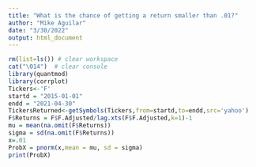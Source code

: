 ```yaml
---
title: "What is the chance of getting a return smaller than .01?"
author: "Mike Aguilar"
date: "3/30/2022"
output: html_document
---
```



<!-- ### What is the chance of getting a return smaller than .01?  -->
<!-- Let's calibrate the mean and variance of Ford.  -->
```r
rm(list=ls()) # clear workspace
cat("\014")  # clear console
library(quantmod)
library(corrplot)
Tickers<-'F'
startd = "2015-01-01"
endd = "2021-04-30"
TickersReturned<-getSymbols(Tickers,from=startd,to=endd,src='yahoo')
F$Returns = F$F.Adjusted/lag.xts(F$F.Adjusted,k=1)-1
mu = mean(na.omit(F$Returns))
sigma = sd(na.omit(F$Returns))
x=.01
ProbX = pnorm(x,mean = mu, sd = sigma)
print(ProbX)
```